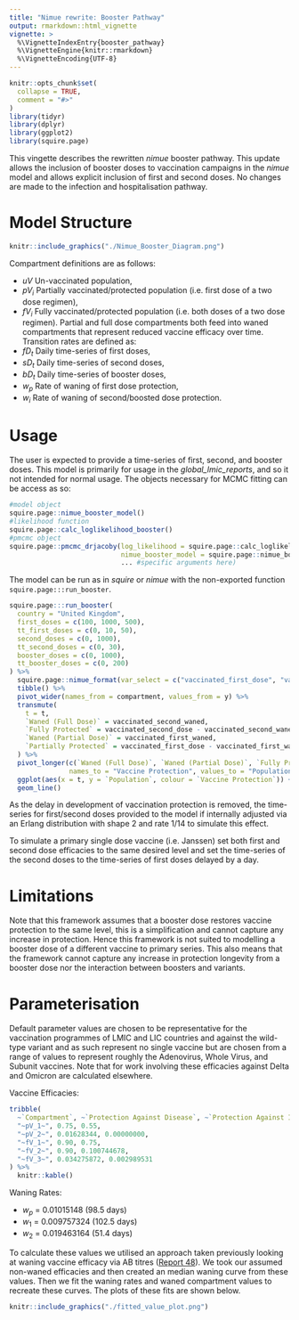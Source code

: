 ```yaml
---
title: "Nimue rewrite: Booster Pathway"
output: rmarkdown::html_vignette
vignette: >
  %\VignetteIndexEntry{booster_pathway}
  %\VignetteEngine{knitr::rmarkdown}
  %\VignetteEncoding{UTF-8}
---
```


```r
knitr::opts_chunk$set(
  collapse = TRUE,
  comment = "#>"
)
library(tidyr)
library(dplyr)
library(ggplot2)
library(squire.page)
```

This vingette describes the rewritten *nimue* booster pathway. This update 
allows the inclusion of booster doses to vaccination campaigns in the *nimue* 
model and allows explicit inclusion of first and second doses. No changes are 
made to the infection and hospitalisation pathway.

# Model Structure

```r
knitr::include_graphics("./Nimue_Booster_Diagram.png")
```

Compartment definitions are as follows:

* $uV$ Un-vaccinated population,
* $pV_i$ Partially vaccinated/protected population (i.e. first dose of a two dose regimen),
* $fV_i$ Fully vaccinated/protected population (i.e. both doses of a two dose regimen).
Partial and full dose compartments both feed into waned compartments that represent reduced vaccine efficacy over time.
Transition rates are defined as:
* $fD_t$ Daily time-series of first doses,
* $sD_t$ Daily time-series of second doses,
* $bD_t$ Daily time-series of booster doses,
* $w_p$ Rate of waning of first dose protection,
* $w_i$ Rate of waning of second/boosted dose protection.

# Usage

The user is expected to provide a time-series of first, second, and booster doses.
This model is primarily for usage in the *global_lmic_reports*, and so it not
intended for normal usage. The objects necessary for MCMC fitting can be access
as so:

```r
#model object
squire.page::nimue_booster_model()
#likelihood function
squire.page::calc_loglikelihood_booster()
#pmcmc object
squire.page::pmcmc_drjacoby(log_likelihood = squire.page::calc_loglikelihood_booster,
                            nimue_booster_model = squire.page::nimue_booster_model,
                            ... #specific arguments here)
```

The model can be run as in *squire* or *nimue* with the non-exported function 
`squire.page:::run_booster`.

```r
squire.page:::run_booster(
  country = "United Kingdom",
  first_doses = c(100, 1000, 500),
  tt_first_doses = c(0, 10, 50),
  second_doses = c(0, 1000),
  tt_second_doses = c(0, 30),
  booster_doses = c(0, 1000),
  tt_booster_doses = c(0, 200)
) %>% 
  squire.page::nimue_format(var_select = c("vaccinated_first_dose", "vaccinated_first_waned", "vaccinated_second_dose", "vaccinated_second_waned")) %>% 
  tibble() %>% 
  pivot_wider(names_from = compartment, values_from = y) %>% 
  transmute(
    t = t,
    `Waned (Full Dose)` = vaccinated_second_waned,
    `Fully Protected` = vaccinated_second_dose - vaccinated_second_waned,
    `Waned (Partial Dose)` = vaccinated_first_waned,
    `Partially Protected` = vaccinated_first_dose - vaccinated_first_waned
  ) %>%
  pivot_longer(c(`Waned (Full Dose)`, `Waned (Partial Dose)`, `Fully Protected`, `Partially Protected`),
               names_to = "Vaccine Protection", values_to = "Population") %>% 
  ggplot(aes(x = t, y = `Population`, colour = `Vaccine Protection`)) + 
  geom_line()
```

As the delay in development of vaccination protection is removed, the time-series
for first/second doses provided to the model if internally adjusted via an Erlang
distribution with shape 2 and rate 1/14 to simulate this effect.

To simulate a primary single dose vaccine (i.e. Janssen) set both first and second
dose efficacies to the same desired level and set the time-series of the second doses
to the time-series of first doses delayed by a day.

# Limitations

Note that this framework assumes that a booster dose restores vaccine protection
to the same level, this is a simplification and cannot capture any increase in 
protection. Hence this framework is not suited to modelling a booster dose of
a different vaccine to primary series. This also means that the framework cannot
capture any increase in protection longevity from a booster dose nor the
interaction between boosters and variants.

# Parameterisation

Default parameter values are chosen to be representative for the vaccination 
programmes of LMIC and LIC countries and against the wild-type variant and as 
such represent no single vaccine but are chosen from a range of values to
represent roughly the Adenovirus, Whole Virus, and Subunit vaccines.
Note that for work involving these efficacies against Delta and Omicron are 
calculated elsewhere.

Vaccine Efficacies:

```r
tribble(
  ~`Compartment`, ~`Protection Against Disease`, ~`Protection Against Infection`,
  "~pV_1~", 0.75, 0.55,
  "~pV_2~", 0.01628344, 0.00000000,
  "~fV_1~", 0.90, 0.75,
  "~fV_2~", 0.90, 0.100744678,
  "~fV_3~", 0.034275872, 0.002989531
) %>% 
  knitr::kable()
```

Waning Rates:

* $w_p$ = 0.01015148 (98.5 days)
* $w_1$ = 0.009757324 (102.5 days)
* $w_2$ = 0.019463164 (51.4 days)

To calculate these values we utilised an approach taken previously looking at
waning vaccine efficacy via AB titres ([Report 48](https://www.imperial.ac.uk/mrc-global-infectious-disease-analysis/covid-19/report-48-global-omicron/)). We took our assumed 
non-waned efficacies and then created an median waning curve from these values.
Then we fit the waning rates and waned compartment values to recreate these curves.
The plots of these fits are shown below.

```r
knitr::include_graphics("./fitted_value_plot.png")
```
